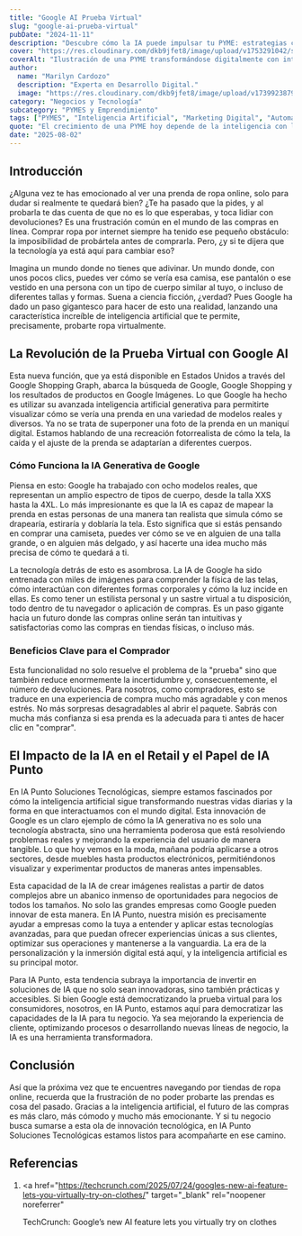 ```yaml
---
title: "Google AI Prueba Virtual"
slug: "google-ai-prueba-virtual"
pubDate: "2024-11-11"
description: "Descubre cómo la IA puede impulsar tu PYME: estrategias concretas de marketing, automatización y datos para aumentar ventas."
cover: "https://res.cloudinary.com/dkb9jfet8/image/upload/v1753291042/small-business_kk56r6.jpg"
coverAlt: "Ilustración de una PYME transformándose digitalmente con inteligencia artificial."
author:
  name: "Marilyn Cardozo"
  description: "Experta en Desarrollo Digital."
  image: "https://res.cloudinary.com/dkb9jfet8/image/upload/v1739923879/marilyn_s2mi4a.png"
category: "Negocios y Tecnología"
subcategory: "PYMES y Emprendimiento"
tags: ["PYMES", "Inteligencia Artificial", "Marketing Digital", "Automatización", "Ventas"]
quote: "El crecimiento de una PYME hoy depende de la inteligencia con la que se aplican datos, IA y estrategia. — Sergio Rondón"
date: "2025-08-02"
---
```




<h2 id="introduccion">Introducción</h2>

¿Alguna vez te has emocionado al ver una prenda de ropa online, solo para dudar si realmente te quedará bien? ¿Te ha pasado que la pides, y al probarla te das cuenta de que no es lo que esperabas, y toca lidiar con devoluciones? Es una frustración común en el mundo de las compras en línea. Comprar ropa por internet siempre ha tenido ese pequeño obstáculo: la imposibilidad de probártela antes de comprarla. Pero, ¿y si te dijera que la tecnología ya está aquí para cambiar eso?

Imagina un mundo donde no tienes que adivinar. Un mundo donde, con unos pocos clics, puedes ver cómo se vería esa camisa, ese pantalón o ese vestido en una persona con un tipo de cuerpo similar al tuyo, o incluso de diferentes tallas y formas. Suena a ciencia ficción, ¿verdad? Pues Google ha dado un paso gigantesco para hacer de esto una realidad, lanzando una característica increíble de inteligencia artificial que te permite, precisamente, probarte ropa virtualmente.

<h2 id="la-revolucion-de-la-prueba-virtual-con-google-ai">
  La Revolución de la Prueba Virtual con Google AI
</h2>

Esta nueva función, que ya está disponible en Estados Unidos a través del Google Shopping Graph, abarca la búsqueda de Google, Google Shopping y los resultados de productos en Google Imágenes. Lo que Google ha hecho es utilizar su avanzada inteligencia artificial generativa para permitirte visualizar cómo se vería una prenda en una variedad de modelos reales y diversos. Ya no se trata de superponer una foto de la prenda en un maniquí digital. Estamos hablando de una recreación fotorrealista de cómo la tela, la caída y el ajuste de la prenda se adaptarían a diferentes cuerpos.

<h3 id="como-funciona-la-ia-generativa-de-google">
  Cómo Funciona la IA Generativa de Google
</h3>

Piensa en esto: Google ha trabajado con ocho modelos reales, que representan un amplio espectro de tipos de cuerpo, desde la talla XXS hasta la 4XL. Lo más impresionante es que la IA es capaz de mapear la prenda en estas personas de una manera tan realista que simula cómo se drapearía, estiraría y doblaría la tela. Esto significa que si estás pensando en comprar una camiseta, puedes ver cómo se ve en alguien de una talla grande, o en alguien más delgado, y así hacerte una idea mucho más precisa de cómo te quedará a ti.

La tecnología detrás de esto es asombrosa. La IA de Google ha sido entrenada con miles de imágenes para comprender la física de las telas, cómo interactúan con diferentes formas corporales y cómo la luz incide en ellas. Es como tener un estilista personal y un sastre virtual a tu disposición, todo dentro de tu navegador o aplicación de compras. Es un paso gigante hacia un futuro donde las compras online serán tan intuitivas y satisfactorias como las compras en tiendas físicas, o incluso más.

<h3 id="beneficios-clave-para-el-comprador">
  Beneficios Clave para el Comprador
</h3>

Esta funcionalidad no solo resuelve el problema de la "prueba" sino que también reduce enormemente la incertidumbre y, consecuentemente, el número de devoluciones. Para nosotros, como compradores, esto se traduce en una experiencia de compra mucho más agradable y con menos estrés. No más sorpresas desagradables al abrir el paquete. Sabrás con mucha más confianza si esa prenda es la adecuada para ti antes de hacer clic en "comprar".

<h2 id="el-impacto-de-la-ia-en-el-retail-y-el-papel-de-ia-punto">
  El Impacto de la IA en el Retail y el Papel de IA Punto
</h2>

En IA Punto Soluciones Tecnológicas, siempre estamos fascinados por cómo la inteligencia artificial sigue transformando nuestras vidas diarias y la forma en que interactuamos con el mundo digital. Esta innovación de Google es un claro ejemplo de cómo la IA generativa no es solo una tecnología abstracta, sino una herramienta poderosa que está resolviendo problemas reales y mejorando la experiencia del usuario de manera tangible. Lo que hoy vemos en la moda, mañana podría aplicarse a otros sectores, desde muebles hasta productos electrónicos, permitiéndonos visualizar y experimentar productos de maneras antes impensables.

Esta capacidad de la IA de crear imágenes realistas a partir de datos complejos abre un abanico inmenso de oportunidades para negocios de todos los tamaños. No solo las grandes empresas como Google pueden innovar de esta manera. En IA Punto, nuestra misión es precisamente ayudar a empresas como la tuya a entender y aplicar estas tecnologías avanzadas, para que puedan ofrecer experiencias únicas a sus clientes, optimizar sus operaciones y mantenerse a la vanguardia. La era de la personalización y la inmersión digital está aquí, y la inteligencia artificial es su principal motor.

Para IA Punto, esta tendencia subraya la importancia de invertir en soluciones de IA que no solo sean innovadoras, sino también prácticas y accesibles. Si bien Google está democratizando la prueba virtual para los consumidores, nosotros, en IA Punto, estamos aquí para democratizar las capacidades de la IA para tu negocio. Ya sea mejorando la experiencia de cliente, optimizando procesos o desarrollando nuevas líneas de negocio, la IA es una herramienta transformadora.

<h2 id="conclusion">Conclusión</h2>

Así que la próxima vez que te encuentres navegando por tiendas de ropa online, recuerda que la frustración de no poder probarte las prendas es cosa del pasado. Gracias a la inteligencia artificial, el futuro de las compras es más claro, más cómodo y mucho más emocionante. Y si tu negocio busca sumarse a esta ola de innovación tecnológica, en IA Punto Soluciones Tecnológicas estamos listos para acompañarte en ese camino.

<h2 id="referencias">Referencias</h2>

1.  <a
      href="https://techcrunch.com/2025/07/24/googles-new-ai-feature-lets-you-virtually-try-on-clothes/"
      target="_blank"
      rel="noopener noreferrer"
    >
      TechCrunch: Google’s new AI feature lets you virtually try on clothes
    </a>
